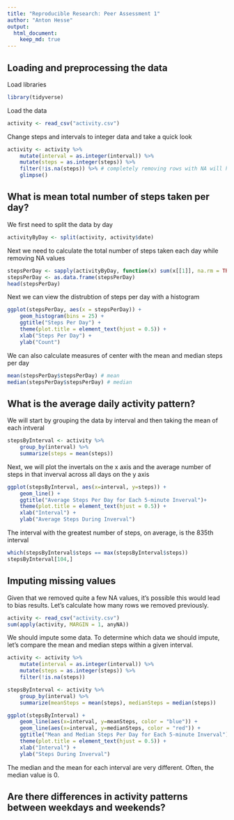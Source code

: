 ```yaml
---
title: "Reproducible Research: Peer Assessment 1"
author: "Anton Hesse"
output: 
  html_document:
    keep_md: true
---
```



## Loading and preprocessing the data

Load libraries
```r
library(tidyverse)
```

Load the data
```r
activity <- read_csv("activity.csv")
```

Change steps and intervals to integer data and take a quick look
```r
activity <- activity %>% 
    mutate(interval = as.integer(interval)) %>% 
    mutate(steps = as.integer(steps)) %>% 
    filter(!is.na(steps)) %>% # completely removing rows with NA will help for later calculations of means and medians
    glimpse()
```


## What is mean total number of steps taken per day?

We first need to split the data by day

```r
activityByDay <- split(activity, activity$date)
```

Next we need to calculate the total number of steps taken each day while removing NA values

```r
stepsPerDay <- sapply(activityByDay, function(x) sum(x[[1]], na.rm = TRUE))
stepsPerDay <- as.data.frame(stepsPerDay)
head(stepsPerDay)
```

Next we can view the distrubtion of steps per day with a histogram

```r
ggplot(stepsPerDay, aes(x = stepsPerDay)) +
    geom_histogram(bins = 25) +
    ggtitle("Steps Per Day") +
    theme(plot.title = element_text(hjust = 0.5)) +
    xlab("Steps Per Day") +
    ylab("Count")
```

We can also calculate measures of center with the mean and median steps per day

```r
mean(stepsPerDay$stepsPerDay) # mean
median(stepsPerDay$stepsPerDay) # median
```

## What is the average daily activity pattern?

We will start by grouping the data by interval and then taking the mean of each intveral

```r
stepsByInterval <- activity %>% 
    group_by(interval) %>% 
    summarize(steps = mean(steps))
```
Next, we will plot the invertals on the x axis and the average number of steps in that inverval across all days on the y axis

```r
ggplot(stepsByInterval, aes(x=interval, y=steps)) +
    geom_line() +
    ggtitle("Average Steps Per Day for Each 5-minute Inverval")+
    theme(plot.title = element_text(hjust = 0.5)) +
    xlab("Interval") +
    ylab("Average Steps During Inverval")
```

The interval with the greatest number of steps, on average, is the 835th interval

```r
which(stepsByInterval$steps == max(stepsByInterval$steps))
stepsByInterval[104,]
```

## Imputing missing values

Given that we removed quite a few NA values, it's possible this would lead to bias results. Let's calculate how many rows we removed previously.

```r
activity <- read_csv("activity.csv")
sum(apply(activity, MARGIN = 1, anyNA))
```
We should impute some data. To determine which data we should impute, let's compare the mean and median steps within a given interval.

```r
activity <- activity %>% 
    mutate(interval = as.integer(interval)) %>% 
    mutate(steps = as.integer(steps)) %>% 
    filter(!is.na(steps))

stepsByInterval <- activity %>% 
    group_by(interval) %>% 
    summarize(meanSteps = mean(steps), medianSteps = median(steps))

ggplot(stepsByInterval) +
    geom_line(aes(x=interval, y=meanSteps, color = "blue")) +
    geom_line(aes(x=interval, y=medianSteps, color = "red")) +
    ggtitle("Mean and Median Steps Per Day for Each 5-minute Inverval")+
    theme(plot.title = element_text(hjust = 0.5)) +
    xlab("Interval") +
    ylab("Steps During Inverval")
```

The median and the mean for each interval are very different. Often, the median value is 0. 

## Are there differences in activity patterns between weekdays and weekends?
